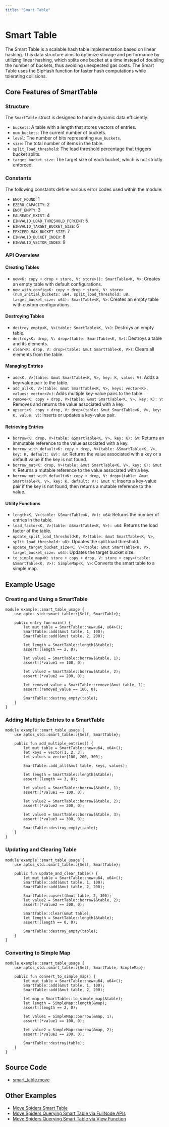 ```yaml
---
title: "Smart Table"
---
```


# Smart Table

The Smart Table is a scalable hash table implementation based on linear hashing. 
This data structure aims to optimize storage and performance by utilizing linear hashing, which splits one bucket at a time instead of doubling the number of buckets, thus avoiding unexpected gas costs. 
The Smart Table uses the SipHash function for faster hash computations while tolerating collisions.

## Core Features of SmartTable

### Structure

The `SmartTable` struct is designed to handle dynamic data efficiently:

- `buckets`: A table with a length that stores vectors of entries.
- `num_buckets`: The current number of buckets.
- `level`: The number of bits representing `num_buckets`.
- `size`: The total number of items in the table.
- `split_load_threshold`: The load threshold percentage that triggers bucket splits.
- `target_bucket_size`: The target size of each bucket, which is not strictly enforced.

### Constants

The following constants define various error codes used within the module:

- `ENOT_FOUND`: 1
- `EZERO_CAPACITY`: 2
- `ENOT_EMPTY`: 3
- `EALREADY_EXIST`: 4
- `EINVALID_LOAD_THRESHOLD_PERCENT`: 5
- `EINVALID_TARGET_BUCKET_SIZE`: 6
- `EEXCEED_MAX_BUCKET_SIZE`: 7
- `EINVALID_BUCKET_INDEX`: 8
- `EINVALID_VECTOR_INDEX`: 9

### API Overview

#### Creating Tables

- `new<K: copy + drop + store, V: store>(): SmartTable<K, V>`: Creates an empty table with default configurations.
- `new_with_config<K: copy + drop + store, V: store>(num_initial_buckets: u64, split_load_threshold: u8, target_bucket_size: u64): SmartTable<K, V>`: Creates an empty table with custom configurations.

#### Destroying Tables

- `destroy_empty<K, V>(table: SmartTable<K, V>)`: Destroys an empty table.
- `destroy<K: drop, V: drop>(table: SmartTable<K, V>)`: Destroys a table and its elements.
- `clear<K: drop, V: drop>(table: &mut SmartTable<K, V>)`: Clears all elements from the table.

#### Managing Entries

- `add<K, V>(table: &mut SmartTable<K, V>, key: K, value: V)`: Adds a key-value pair to the table.
- `add_all<K, V>(table: &mut SmartTable<K, V>, keys: vector<K>, values: vector<V>)`: Adds multiple key-value pairs to the table.
- `remove<K: copy + drop, V>(table: &mut SmartTable<K, V>, key: K): V`: Removes and returns the value associated with a key.
- `upsert<K: copy + drop, V: drop>(table: &mut SmartTable<K, V>, key: K, value: V)`: Inserts or updates a key-value pair.

#### Retrieving Entries

- `borrow<K: drop, V>(table: &SmartTable<K, V>, key: K): &V`: Returns an immutable reference to the value associated with a key.
- `borrow_with_default<K: copy + drop, V>(table: &SmartTable<K, V>, key: K, default: &V): &V`: Returns the value associated with a key or a default value if the key is not found.
- `borrow_mut<K: drop, V>(table: &mut SmartTable<K, V>, key: K): &mut V`: Returns a mutable reference to the value associated with a key.
- `borrow_mut_with_default<K: copy + drop, V: drop>(table: &mut SmartTable<K, V>, key: K, default: V): &mut V`: Inserts a key-value pair if the key is not found, then returns a mutable reference to the value.

#### Utility Functions

- `length<K, V>(table: &SmartTable<K, V>): u64`: Returns the number of entries in the table.
- `load_factor<K, V>(table: &SmartTable<K, V>): u64`: Returns the load factor of the table.
- `update_split_load_threshold<K, V>(table: &mut SmartTable<K, V>, split_load_threshold: u8)`: Updates the split load threshold.
- `update_target_bucket_size<K, V>(table: &mut SmartTable<K, V>, target_bucket_size: u64)`: Updates the target bucket size.
- `to_simple_map<K: store + copy + drop, V: store + copy>(table: &SmartTable<K, V>): SimpleMap<K, V>`: Converts the smart table to a simple map.

## Example Usage

### Creating and Using a SmartTable

```move filename="smart_table.move"
module example::smart_table_usage {
    use aptos_std::smart_table::{Self, SmartTable};

    public entry fun main() {
        let mut table = SmartTable::new<u64, u64>();
        SmartTable::add(&mut table, 1, 100);
        SmartTable::add(&mut table, 2, 200);
        
        let length = SmartTable::length(&table);
        assert!(length == 2, 0);
        
        let value1 = SmartTable::borrow(&table, 1);
        assert!(*value1 == 100, 0);
        
        let value2 = SmartTable::borrow(&table, 2);
        assert!(*value2 == 200, 0);
        
        let removed_value = SmartTable::remove(&mut table, 1);
        assert!(removed_value == 100, 0);
        
        SmartTable::destroy_empty(table);
    }
}
```

### Adding Multiple Entries to a SmartTable

```move filename="smart_table.move"
module example::smart_table_usage {
    use aptos_std::smart_table::{Self, SmartTable};

    public fun add_multiple_entries() {
        let mut table = SmartTable::new<u64, u64>();
        let keys = vector[1, 2, 3];
        let values = vector[100, 200, 300];
        
        SmartTable::add_all(&mut table, keys, values);
        
        let length = SmartTable::length(&table);
        assert!(length == 3, 0);
        
        let value1 = SmartTable::borrow(&table, 1);
        assert!(*value1 == 100, 0);
        
        let value2 = SmartTable::borrow(&table, 2);
        assert!(*value2 == 200, 0);
        
        let value3 = SmartTable::borrow(&table, 3);
        assert!(*value3 == 300, 0);
        
        SmartTable::destroy_empty(table);
    }
}
```

### Updating and Clearing Table

```move filename="smart_table.move"
module example::smart_table_usage {
    use aptos_std::smart_table::{Self, SmartTable};

    public fun update_and_clear_table() {
		let mut table = SmartTable::new<u64, u64>();
		SmartTable::add(&mut table, 1, 100);
		SmartTable::add(&mut table, 2, 200);
		
		SmartTable::upsert(&mut table, 2, 300);
		let value2 = SmartTable::borrow(&table, 2);
		assert!(*value2 == 300, 0);
		
		SmartTable::clear(&mut table);
		let length = SmartTable::length(&table);
		assert!(length == 0, 0);
		
		SmartTable::destroy_empty(table);
	}
}
```


### Converting to Simple Map

```move filename="smart_table.move"
module example::smart_table_usage {
    use aptos_std::smart_table::{Self, SmartTable, SimpleMap};

	public fun convert_to_simple_map() {
		let mut table = SmartTable::new<u64, u64>();
		SmartTable::add(&mut table, 1, 100);
		SmartTable::add(&mut table, 2, 200);
		
		let map = SmartTable::to_simple_map(&table);
		let length = SimpleMap::length(&map);
		assert!(length == 2, 0);
		
		let value1 = SimpleMap::borrow(&map, 1);
		assert!(*value1 == 100, 0);
		
		let value2 = SimpleMap::borrow(&map, 2);
		assert!(*value2 == 200, 0);
		
		SmartTable::destroy(table);
	}
}
```

## Source Code

- [smart_table.move](https://github.com/aptos-labs/aptos-core/blob/main/aptos-move/framework/aptos-stdlib/sources/data_structures/smart_table.move)

## Other Examples

- [Move Spiders Smart Table](https://movespiders.com/courses/modules/datastructures/lessonId/7)
- [Move Spiders Querying Smart Table via FullNode APIs](https://movespiders.com/courses/modules/datastructures/lessonId/9)
- [Move Spiders Querying Smart Table via View Function](https://movespiders.com/courses/modules/datastructures/lessonId/10)